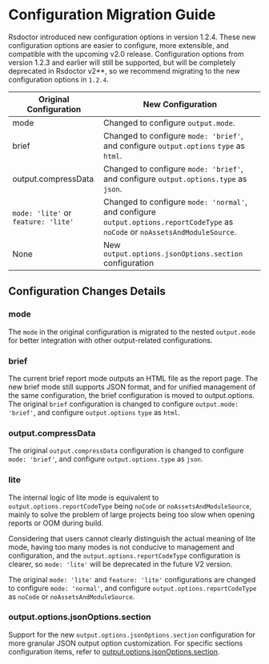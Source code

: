 # Configuration Migration Guide

Rsdoctor introduced new configuration options in version 1.2.4. These new configuration options are easier to configure, more extensible, and compatible with the upcoming v2.0 release. Configuration options from version 1.2.3 and earlier will still be supported, but will be completely deprecated in Rsdoctor v2\*\*, so we recommend migrating to the new configuration options in `1.2.4`.

| Original Configuration              | New Configuration                                                                                                              |
| ----------------------------------- | ------------------------------------------------------------------------------------------------------------------------------ |
| mode                                | Changed to configure `output.mode`.                                                                                            |
| brief                               | Changed to configure `mode: 'brief'`, and configure `output.options` `type` as `html`.                                         |
| output.compressData                 | Changed to configure `mode: 'brief'`, and configure `output.options.type` as `json`.                                           |
| `mode: 'lite'` or `feature: 'lite'` | Changed to configure `mode: 'normal'`, and configure `output.options.reportCodeType` as `noCode` or `noAssetsAndModuleSource`. |
| None                                | New `output.options.jsonOptions.section` configuration                                                                         |

## Configuration Changes Details

### mode

The `mode` in the original configuration is migrated to the nested `output.mode` for better integration with other output-related configurations.

### brief

The current brief report mode outputs an HTML file as the report page. The new brief mode still supports JSON format, and for unified management of the same configuration, the brief configuration is moved to output.options.
The original `brief` configuration is changed to configure `output.mode: 'brief'`, and configure `output.options` `type` as `html`.

### output.compressData

The original `output.compressData` configuration is changed to configure `mode: 'brief'`, and configure `output.options.type` as `json`.

### lite

The internal logic of lite mode is equivalent to `output.options.reportCodeType` being `noCode` or `noAssetsAndModuleSource`, mainly to solve the problem of large projects being too slow when opening reports or OOM during build.

Considering that users cannot clearly distinguish the actual meaning of lite mode, having too many modes is not conducive to management and configuration, and the `output.options.reportCodeType` configuration is clearer, so `mode: 'lite'` will be deprecated in the future V2 version.

The original `mode: 'lite'` and `feature: 'lite'` configurations are changed to configure `mode: 'normal'`, and configure `output.options.reportCodeType` as `noCode` or `noAssetsAndModuleSource`.

### output.options.jsonOptions.section

Support for the new `output.options.jsonOptions.section` configuration for more granular JSON output option customization. For specific sections configuration items, refer to [output.options.jsonOptions.section](/config/options/output#jsonoptionssection).

